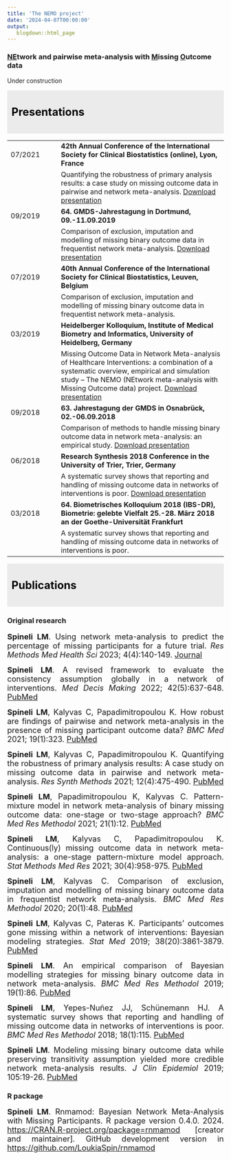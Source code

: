 ```yaml
---
title: 'The NEMO project'
date: '2024-04-07T00:00:00'
output: 
   blogdown::html_page
---
```


### <ins>NE</ins>twork and pairwise meta-analysis with <ins>M</ins>issing <ins>O</ins>utcome data

Under construction

::: {style="padding: 10px; margin-bottom: 10px; color: black; background-color: #EBEBEB; border-color: #EBEBEB; font-size: 25px;"}
**Presentations**
:::

|  |  |
|:----------------|:------------------------------------------------------|
| 07/2021 | **42th Annual Conference of the International Society for Clinical Biostatistics (online), Lyon, France** |
|  | Quantifying the robustness of primary analysis results: a case study on missing outcome data in pairwise and network meta-analysis. [Download presentation](https://github.com/LoukiaSpin/loukiaspinweb/blob/main/content/projects/projects/nemopresentations/Spineli_ISCB2021 Lyon.pdf)|
| 09/2019 | **64. GMDS-Jahrestagung in Dortmund, 09.-11.09.2019** |
|  | Comparison of exclusion, imputation and modelling of missing binary outcome data in frequentist network meta-analysis. [Download presentation](https://github.com/LoukiaSpin/loukiaspinweb/blob/main/content/projects/projects/nemopresentations/Kalyvas & Spineli_ISCB2019 Leuven.pdf)|
| 07/2019 | **40th Annual Conference of the International Society for Clinical Biostatistics, Leuven, Belgium** |
|  | Comparison of exclusion, imputation and modelling of missing binary outcome data in frequentist network meta-analysis. |
| 03/2019 | **Heidelberger Kolloquium, Institute of Medical Biometry and Informatics, University of Heidelberg, Germany** |
|  | Missing Outcome Data in Network Meta-analysis of Healthcare Interventions: a combination of a systematic overview, empirical and simulation study – The NEMO (NEtwork meta-analysis with Missing Outcome data) project. [Download presentation](https://github.com/LoukiaSpin/loukiaspinweb/blob/main/content/projects/projects/nemopresentations/NEMO presentation_Heidelberg.pdf)|
| 09/2018 | **63. Jahrestagung der GMDS in Osnabrück, 02.-06.09.2018** |
|  | Comparison of methods to handle missing binary outcome data in network meta-analysis: an empirical study. [Download presentation](https://github.com/LoukiaSpin/loukiaspinweb/blob/main/content/projects/projects/nemopresentations/NMA-MOD empir_Presentation_Osnabrück.pdf)|
| 06/2018 | **Research Synthesis 2018 Conference in the University of Trier, Trier, Germany** |
|  | A systematic survey shows that reporting and handling of missing outcome data in networks of interventions is poor. [Download presentation](https://github.com/LoukiaSpin/loukiaspinweb/blob/main/content/projects/projects/nemopresentations/ResearchSynthesis_Spineli.pdf)|
| 03/2018 | **64. Biometrisches Kolloquium 2018 (IBS-DR), Biometrie: gelebte Vielfalt 25.-28. März 2018 an der Goethe-Universität Frankfurt** |
|  | A systematic survey shows that reporting and handling of missing outcome data in networks of interventions is poor. |

::: {style="padding: 10px; margin-bottom: 10px; color: black; background-color: #EBEBEB; border-color: #EBEBEB; font-size: 25px;"}
**Publications**
:::

### Original research

::: {style="text-align: justify"}
<font size="4">**Spineli LM**. Using network meta-analysis to predict the percentage of missing participants for a future trial. *Res Methods Med Health Sci* 2023; 4(4):140-149. [Journal](https://journals.sagepub.com/doi/full/10.1177/26320843231167502)</font>

<font size="4">**Spineli LM**. A revised framework to evaluate the consistency assumption globally in a network of interventions. *Med Decis Making* 2022; 42(5):637-648. [PubMed](https://pubmed.ncbi.nlm.nih.gov/34961377/)</font>

<font size="4">**Spineli LM**, Kalyvas C, Papadimitropoulou K. How robust are findings of pairwise and network meta-analysis in the presence of missing participant outcome data? *BMC Med* 2021; 19(1):323. [PubMed](https://pubmed.ncbi.nlm.nih.gov/34930276/)</font>

<font size="4">**Spineli LM**, Kalyvas C, Papadimitropoulou K. Quantifying the robustness of primary analysis results: A case study on missing outcome data in pairwise and network meta-analysis. *Res Synth Methods* 2021; 12(4):475-490. [PubMed](https://pubmed.ncbi.nlm.nih.gov/33543587/)</font>

<font size="4">**Spineli LM**, Papadimitropoulou K, Kalyvas C. Pattern-mixture model in network meta-analysis of binary missing outcome data: one-stage or two-stage approach? *BMC Med Res Methodol* 2021; 21(1):12. [PubMed](https://pubmed.ncbi.nlm.nih.gov/33413138/)</font>

<font size="4">**Spineli LM**, Kalyvas C, Papadimitropoulou K. Continuous(ly) missing outcome data in network meta-analysis: a one-stage pattern-mixture model approach. *Stat Methods Med Res* 2021; 30(4):958-975. [PubMed](https://pubmed.ncbi.nlm.nih.gov/33406990/)</font>

<font size="4">**Spineli LM**, Kalyvas C. Comparison of exclusion, imputation and modelling of missing binary outcome data in frequentist network meta-analysis. *BMC Med Res Methodol* 2020; 20(1):48. [PubMed](https://pubmed.ncbi.nlm.nih.gov/32111167/)</font>

<font size="4">**Spineli LM**, Kalyvas C, Pateras K. Participants’ outcomes gone missing within a network of interventions: Bayesian modeling strategies. *Stat Med* 2019; 38(20):3861-3879. [PubMed](https://pubmed.ncbi.nlm.nih.gov/31134664/)</font>

<font size="4">**Spineli LM**. An empirical comparison of Bayesian modelling strategies for missing binary outcome data in network meta-analysis. *BMC Med Res Methodol* 2019; 19(1):86. [PubMed](https://pubmed.ncbi.nlm.nih.gov/31018836/)</font>

<font size="4">**Spineli LM**, Yepes-Nuñez JJ, Schünemann HJ. A systematic survey shows that reporting and handling of missing outcome data in networks of interventions is poor. *BMC Med Res Methodol* 2018; 18(1):115. [PubMed](https://pubmed.ncbi.nlm.nih.gov/30355280/)</font>

<font size="4">**Spineli LM**. Modeling missing binary outcome data while preserving transitivity assumption yielded more credible network meta-analysis results. *J Clin Epidemiol* 2019; 105:19-26. [PubMed](https://pubmed.ncbi.nlm.nih.gov/30223064/)</font>
:::

### R package

::: {style="text-align: justify"}
<font size="4">**Spineli LM**. Rnmamod: Bayesian Network Meta-Analysis with Missing Participants. R package version 0.4.0. 2024. <https://CRAN.R-project.org/package=rnmamod> [creator and maintainer]. GitHub development version in <https://github.com/LoukiaSpin/rnmamod></font>
:::
